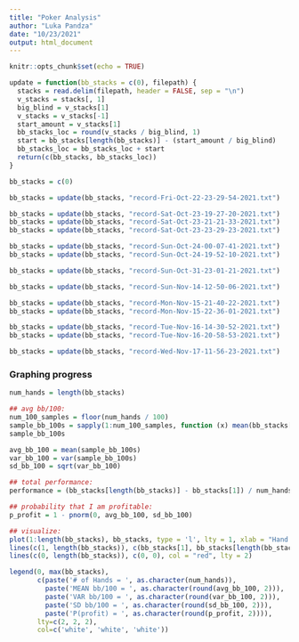 ```yaml
---
title: "Poker Analysis"
author: "Luka Pandza"
date: "10/23/2021"
output: html_document
---
```


```r
knitr::opts_chunk$set(echo = TRUE)
```

```r
update = function(bb_stacks = c(0), filepath) {
  stacks = read.delim(filepath, header = FALSE, sep = "\n")
  v_stacks = stacks[, 1]
  big_blind = v_stacks[1]
  v_stacks = v_stacks[-1]
  start_amount = v_stacks[1]
  bb_stacks_loc = round(v_stacks / big_blind, 1)
  start = bb_stacks[length(bb_stacks)] - (start_amount / big_blind)
  bb_stacks_loc = bb_stacks_loc + start
  return(c(bb_stacks, bb_stacks_loc))
}
```

```r
bb_stacks = c(0)

bb_stacks = update(bb_stacks, "record-Fri-Oct-22-23-29-54-2021.txt")

bb_stacks = update(bb_stacks, "record-Sat-Oct-23-19-27-20-2021.txt")
bb_stacks = update(bb_stacks, "record-Sat-Oct-23-21-21-33-2021.txt")
bb_stacks = update(bb_stacks, "record-Sat-Oct-23-23-29-23-2021.txt")

bb_stacks = update(bb_stacks, "record-Sun-Oct-24-00-07-41-2021.txt")
bb_stacks = update(bb_stacks, "record-Sun-Oct-24-19-52-10-2021.txt")

bb_stacks = update(bb_stacks, "record-Sun-Oct-31-23-01-21-2021.txt")

bb_stacks = update(bb_stacks, "record-Sun-Nov-14-12-50-06-2021.txt")

bb_stacks = update(bb_stacks, "record-Mon-Nov-15-21-40-22-2021.txt")
bb_stacks = update(bb_stacks, "record-Mon-Nov-15-22-36-01-2021.txt")

bb_stacks = update(bb_stacks, "record-Tue-Nov-16-14-30-52-2021.txt")
bb_stacks = update(bb_stacks, "record-Tue-Nov-16-20-58-53-2021.txt")

bb_stacks = update(bb_stacks, "record-Wed-Nov-17-11-56-23-2021.txt")
```

### Graphing progress
```r

num_hands = length(bb_stacks)

## avg bb/100:
num_100_samples = floor(num_hands / 100)
sample_bb_100s = sapply(1:num_100_samples, function (x) mean(bb_stacks[((x - 1) * 100 + 1) : (x * 100)]))
sample_bb_100s

avg_bb_100 = mean(sample_bb_100s)
var_bb_100 = var(sample_bb_100s)
sd_bb_100 = sqrt(var_bb_100)

## total performance:
performance = (bb_stacks[length(bb_stacks)] - bb_stacks[1]) / num_hands * 100

## probability that I am profitable:
p_profit = 1 - pnorm(0, avg_bb_100, sd_bb_100)

## visualize:
plot(1:length(bb_stacks), bb_stacks, type = 'l', lty = 1, xlab = "Hand #", ylab = "Cumulative Stack Size [# of big blinds]", lwd = 1, pch = NULL)
lines(c(1, length(bb_stacks)), c(bb_stacks[1], bb_stacks[length(bb_stacks)]), col = "lightgreen", lty = 2)
lines(c(0, length(bb_stacks)), c(0, 0), col = "red", lty = 2)

legend(0, max(bb_stacks), 
       c(paste('# of Hands = ', as.character(num_hands)), 
         paste('MEAN bb/100 = ', as.character(round(avg_bb_100, 2))), 
         paste('VAR bb/100 = ', as.character(round(var_bb_100, 2))), 
         paste('SD bb/100 = ', as.character(round(sd_bb_100, 2))), 
         paste('P(profit) = ', as.character(round(p_profit, 2)))),
       lty=c(2, 2, 2), 
       col=c('white', 'white', 'white'))
```